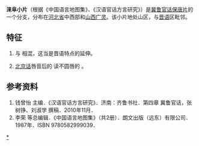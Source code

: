 '''涞阜小片'''（根据《中国语言地图集》、《汉语官话方言研究》）是[[冀鲁官话|冀鲁官话]][[保唐片|保唐片]]的一个分支，分布在[[河北省|河北省]]中西部和[[山西|山西]][[广灵|广灵]]。该小片地处山区，与[[晋语|晋语]]区毗邻。

==特征==
#{{IPA|/ən, in, uən, yn/}} 与 {{IPA|/əŋ, in, uən, yn/}} 相混，这当是晋语特点的延伸。
#[[北京话|北京话]]唇音后的 {{IPA|/o/}} 读不圆唇的 {{IPA|/ɤ/}}。

==参考资料==
#钱曾怡 主编．《汉语官话方言研究》．济南：齐鲁书社．第四章 冀鲁官话，张树铮、刘淑学 撰稿．2010年11月．
#李荣 等总编辑．《中国语言地图集》（共2册）．朗文出版（远东）有限公司．1987年．ISBN 9780582999039．

{{官話}}

[[分类:冀鲁官话|*]]